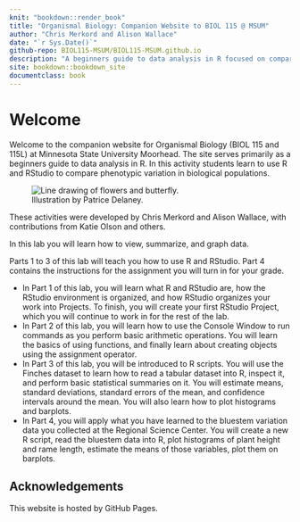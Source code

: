 ```yaml
--- 
knit: "bookdown::render_book"
title: "Organismal Biology: Companion Website to BIOL 115 @ MSUM"
author: "Chris Merkord and Alison Wallace"
date: "`r Sys.Date()`"
github-repo: BIOL115-MSUM/BIOL115-MSUM.github.io
description: "A beginners guide to data analysis in R focused on comparing phenotypic variation in biological populations. Developed for the course BIOL 115L Organismal Biology Lab at Minnesota State University by Chris Merkord and Alison Wallace, with contributions from Katie Olson and others."
site: bookdown::bookdown_site
documentclass: book
---
```


# Welcome {-}

Welcome to the companion website for Organismal Biology (BIOL 115 and 115L) at Minnesota State University Moorhead. The site serves primarily as a beginners guide to data analysis in R. In this activity students learn to use R and RStudio to compare phenotypic variation in biological populations.

<div class="mx-auto" style="width: 600px;">
<figure class="figure text-right">
  <img src="images/lab_book_cover_2019.png" class="figure-img img-fluid rounded" alt="Line drawing of flowers and butterfly.">
  <figcaption class="figure-caption text-right">Illustration by Patrice Delaney.</figcaption>
</figure>
</div>

These activities were developed by Chris Merkord and Alison Wallace, with contributions from Katie Olson and others.

In this lab you will learn how to view, summarize, and graph data.

Parts 1 to 3 of this lab will teach you how to use R and RStudio. Part 4 contains the instructions for the assignment you will turn in for your grade.

- In Part 1 of this lab, you will learn what R and RStudio are, how the RStudio environment is organized, and how RStudio organizes your work into Projects. To finish, you will create your first RStudio Project, which you will continue to work in for the rest of the lab. 
- In Part 2 of this lab, you will learn how to use the Console Window to run commands as you perform basic arithmetic operations. You will learn the basics of using functions, and finally learn
about creating objects using the assignment operator. 
- In Part 3 of this lab, you will be introduced to R scripts. You will use the Finches dataset to learn
how to read a tabular dataset into R, inspect it, and perform basic statistical summaries on it. You will estimate means, standard deviations, standard errors of the mean, and confidence intervals around the mean. You will also learn how to plot histograms and barplots. 
- In Part 4, you will apply what you have learned to the bluestem variation data you collected at the Regional Science Center. You will create a new R script, read the bluestem data into R, plot histograms of plant height and rame length, estimate the means of those variables, plot them on barplots.

## Acknowledgements {-}

This website is hosted by GitHub Pages.